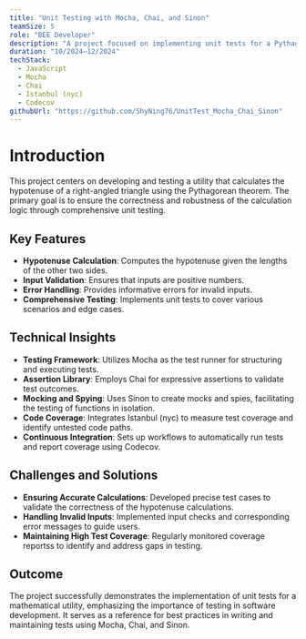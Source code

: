 ```yaml
---
title: "Unit Testing with Mocha, Chai, and Sinon"
teamSize: 5
role: "BEE Developer"
description: "A project focused on implementing unit tests for a Pythagorean theorem calculator using Mocha, Chai, and Sinon to ensure code reliability and accuracy."
duration: "10/2024–12/2024"
techStack:
  - JavaScript
  - Mocha
  - Chai
  - Istanbul (nyc)
  - Codecov
githubUrl: "https://github.com/ShyNing76/UnitTest_Mocha_Chai_Sinon"
---
```


# Introduction

This project centers on developing and testing a utility that calculates the hypotenuse of a right-angled triangle using the Pythagorean theorem. The primary goal is to ensure the correctness and robustness of the calculation logic through comprehensive unit testing.
## Key Features

- **Hypotenuse Calculation**: Computes the hypotenuse given the lengths of the other two sides.
- **Input Validation**: Ensures that inputs are positive numbers.
- **Error Handling**: Provides informative errors for invalid inputs.
- **Comprehensive Testing**: Implements unit tests to cover various scenarios and edge cases.

## Technical Insights

- **Testing Framework**: Utilizes Mocha as the test runner for structuring and executing tests.
- **Assertion Library**: Employs Chai for expressive assertions to validate test outcomes.
- **Mocking and Spying**: Uses Sinon to create mocks and spies, facilitating the testing of functions in isolation.
- **Code Coverage**: Integrates Istanbul (nyc) to measure test coverage and identify untested code paths.
- **Continuous Integration**: Sets up workflows to automatically run tests and report coverage using Codecov.


## Challenges and Solutions

- **Ensuring Accurate Calculations**: Developed precise test cases to validate the correctness of the hypotenuse calculations.
- **Handling Invalid Inputs**: Implemented input checks and corresponding error messages to guide users.
- **Maintaining High Test Coverage**: Regularly monitored coverage reportss to identify and address gaps in testing.


## Outcome

The project successfully demonstrates the implementation of unit tests for a mathematical utility, emphasizing the importance of testing in software development. It serves as a reference for best practices in writing and maintaining tests using Mocha, Chai, and Sinon.